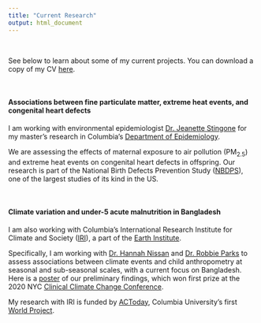 ```yaml
---
title: "Current Research"
output: html_document
---
```


&nbsp;

See below to learn about some of my current projects. You can download a copy of my CV [here](./files/cv.pdf).

&nbsp;

#### **Associations between fine particulate matter, extreme heat events, and congenital heart defects**  
I am working with environmental epidemiologist [Dr. Jeanette Stingone](https://www.mailman.columbia.edu/people/our-faculty/js5406) for my master's research in Columbia's [Department of Epidemiology](https://www.mailman.columbia.edu/academics/departments/epidemiology). 

We are assessing the effects of maternal exposure to air pollution (PM~2.5~) and extreme heat events on congenital heart defects in offspring. Our research is part of the National Birth Defects Prevention Study ([NBDPS](https://www.cdc.gov/ncbddd/birthdefects/nbdps.html)), one of the largest studies of its kind in the US.

&nbsp;

#### **Climate variation and under-5 acute malnutrition in Bangladesh**
I am also working with Columbia's International Research Institute for Climate and Society ([IRI](https://iri.columbia.edu)), a part of the [Earth Institute](https://www.earth.columbia.edu/).

Specifically, I am working with [Dr. Hannah Nissan](http://www.lse.ac.uk/GranthamInstitute/profile/hannah-nissan/) and [Dr. Robbie Parks](https://robbiemparks.github.io/) to assess associations between climate events and child anthropometry at seasonal and sub-seasonal scales, with a current focus on Bangladesh. Here is a [poster](./files/poster.pdf) of our preliminary findings, which won first prize at the 2020 NYC [Clinical Climate Change Conference](https://clinicalclimatechange.com/2020).

My research with IRI is funded by [ACToday](https://worldprojects.columbia.edu/content/actoday), Columbia University's first [World Project](https://worldprojects.columbia.edu/).
